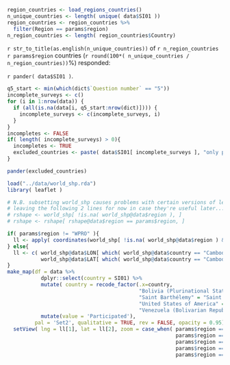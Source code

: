 
```r
region_countries <- load_regions_countries()
n_unique_countries <- length( unique( data$SI01 ))
region_countries <- region_countries %>%
  filter(Region == params$region)
n_region_countries <- length( region_countries$Country)
```

`r str_to_title(as.english(n_unique_countries))` of `r n_region_countries` `r params$region` countries (`r round(100*( n_unique_countries / n_region_countries))`%) responded:  

`r pander( data$SI01 )`. 

```r
q5_start <- min(which(dict$`Question number` == "5"))
incomplete_surveys <- c()
for (i in 1:nrow(data)) {
  if (all(is.na(data[i, q5_start:nrow(dict)]))) {
    incomplete_surveys <- c(incomplete_surveys, i)
  }
}
incompletes <- FALSE
if( length( incomplete_surveys) > 0){
  incompletes <- TRUE
  excluded_countries <- paste( data$SI01[ incomplete_surveys ], "only provided initial demographic information; their responses are henceforth excluded.\n Non-responding countries are of concern in terms of arbovirus emergence and endemic transmission.")
} 
```

```r
pander(excluded_countries)
```

```r
load("../data/world_shp.rda")
library( leaflet )

# N.B. subsetting world_shp causes problems with certain versions of leaflet (?)
# leaving the following 2 lines for now in case they're useful later...
# rshape <- world_shp[ !is.na( world_shp@data$region ), ]
# rshape <- rshape[ rshape@data$region == params$region, ]

if( params$region != "WPRO" ){
  ll <- apply( coordinates(world_shp[ !is.na( world_shp@data$region ) & world_shp@data$region == params$region, ]), 2, mean )
} else{
  ll <- c( world_shp@data$LON[ which( world_shp@data$country == "Cambodia") ],
           world_shp@data$LAT[ which( world_shp@data$country == "Cambodia") ])
}
make_map(df = data %>% 
           dplyr::select(country = SI01) %>% 
           mutate( country = recode_factor(.x=country,
                                           "Bolivia (Plurinational State of)" = "Bolivia",
                                           "Saint Barthélemy" = "Saint Barthelemy",
                                           "United States of America" = "United States",
                                           "Venezuela (Bolivarian Republic of)" = "Venezuela") ) %>% 
           mutate(value = 'Participated'),
         pal = 'Set2', qualitative = TRUE, rev = FALSE, opacity = 0.95) %>%
  setView( lng = ll[1], lat = ll[2], zoom = case_when( params$region == "AMRO" ~ 2,
                                                       params$region == "EMRO" ~ 3,
                                                       params$region == "EURO" ~ 4,
                                                       params$region == "SEARO" ~ 3,
                                                       params$region == "WPRO" ~ 3) )
```

